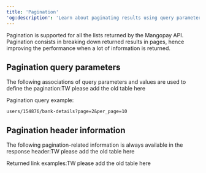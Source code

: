 ```yaml
---
title: 'Pagination'
'og:description': 'Learn about paginating results using query parameters, as well as useful response headers and how to link to individual pages.'
---  
```


Pagination is supported for all the lists returned by the Mangopay API. Pagination consists in breaking down returned results in pages, hence improving the performance when a lot of information is returned.  

## Pagination query parameters  

The following associations of query parameters and values are used to define the pagination:TW please add the old table here  

Pagination query example:  

`users/154876/bank-details?page=2&per_page=10`  

## Pagination header information  

The following pagination-related information is always available in the response header:TW please add the old table here  

Returned link examples:TW please add the old table here